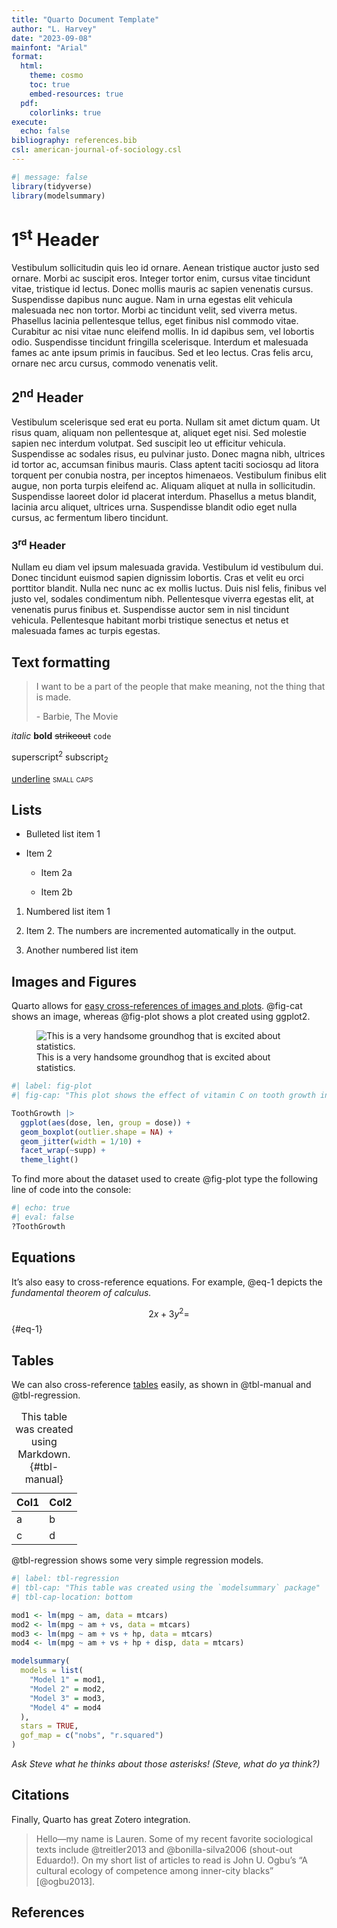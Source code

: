 ```yaml
---
title: "Quarto Document Template"
author: "L. Harvey"
date: "2023-09-08"
mainfont: "Arial"
format: 
  html: 
    theme: cosmo
    toc: true
    embed-resources: true
  pdf:
    colorlinks: true
execute: 
  echo: false
bibliography: references.bib
csl: american-journal-of-sociology.csl
---
```


```r
#| message: false
library(tidyverse)
library(modelsummary)
```

# 1^st^ Header

Vestibulum sollicitudin quis leo id ornare. Aenean tristique auctor justo sed ornare. Morbi ac suscipit eros. Integer tortor enim, cursus vitae tincidunt vitae, tristique id lectus. Donec mollis mauris ac sapien venenatis cursus. Suspendisse dapibus nunc augue. Nam in urna egestas elit vehicula malesuada nec non tortor. Morbi ac tincidunt velit, sed viverra metus. Phasellus lacinia pellentesque tellus, eget finibus nisl commodo vitae. Curabitur ac nisi vitae nunc eleifend mollis. In id dapibus sem, vel lobortis odio. Suspendisse tincidunt fringilla scelerisque. Interdum et malesuada fames ac ante ipsum primis in faucibus. Sed et leo lectus. Cras felis arcu, ornare nec arcu cursus, commodo venenatis velit.

## 2^nd^ Header

Vestibulum scelerisque sed erat eu porta. Nullam sit amet dictum quam. Ut risus quam, aliquam non pellentesque at, aliquet eget nisi. Sed molestie sapien nec interdum volutpat. Sed suscipit leo ut efficitur vehicula. Suspendisse ac sodales risus, eu pulvinar justo. Donec magna nibh, ultrices id tortor ac, accumsan finibus mauris. Class aptent taciti sociosqu ad litora torquent per conubia nostra, per inceptos himenaeos. Vestibulum finibus elit augue, non porta turpis eleifend ac. Aliquam aliquet at nulla in sollicitudin. Suspendisse laoreet dolor id placerat interdum. Phasellus a metus blandit, lacinia arcu aliquet, ultrices urna. Suspendisse blandit odio eget nulla cursus, ac fermentum libero tincidunt.

### 3^rd^ Header

Nullam eu diam vel ipsum malesuada gravida. Vestibulum id vestibulum dui. Donec tincidunt euismod sapien dignissim lobortis. Cras et velit eu orci porttitor blandit. Nulla nec nunc ac ex mollis luctus. Duis nisl felis, finibus vel justo vel, sodales condimentum nibh. Pellentesque viverra egestas elit, at venenatis purus finibus et. Suspendisse auctor sem in nisl tincidunt vehicula. Pellentesque habitant morbi tristique senectus et netus et malesuada fames ac turpis egestas.

## Text formatting

> I want to be a part of the people that make meaning, not the thing that is made.
>
> \- Barbie, The Movie

*italic* **bold** ~~strikeout~~ `code`

superscript^2^ subscript~2~

[underline]{.underline} [small caps]{.smallcaps}

## Lists

-   Bulleted list item 1

-   Item 2

    -   Item 2a

    -   Item 2b

1.  Numbered list item 1

2.  Item 2. The numbers are incremented automatically in the output.

3.  Another numbered list item

## Images and Figures

Quarto allows for [easy cross-references of images and plots](https://quarto.org/docs/authoring/cross-references.html#figures). @fig-cat shows an image, whereas @fig-plot shows a plot created using ggplot2.

![This is a very handsome groundhog that is excited about statistics.](images/Stats%20Hog.jpg){#fig-cat fig-align="center"}

```r
#| label: fig-plot
#| fig-cap: "This plot shows the effect of vitamin C on tooth growth in Guinea Pigs. The response is the length of odontoblasts (cells responsible for tooth growth) in 60 guinea pigs. Each animal received one of three dose levels of vitamin C (0.5, 1, and 2 mg/day) by one of two delivery methods, orange juice or ascorbic acid (a form of vitamin C and coded as `VC`)."

ToothGrowth |> 
  ggplot(aes(dose, len, group = dose)) + 
  geom_boxplot(outlier.shape = NA) +
  geom_jitter(width = 1/10) +
  facet_wrap(~supp) + 
  theme_light()

```

To find more about the dataset used to create @fig-plot type the following line of code into the console:

```r
#| echo: true
#| eval: false
?ToothGrowth
```

## Equations

It's also easy to cross-reference equations. For example, @eq-1 depicts the *fundamental theorem of calculus.*

$$
2x+3y^2 = 
$$ {#eq-1}

## Tables

We can also cross-reference [tables](https://quarto.org/docs/authoring/cross-references.html#tables) easily, as shown in @tbl-manual and @tbl-regression.

| Col1 | Col2 |
|------|------|
| a    | b    |
| c    | d    |

: This table was created using Markdown. {#tbl-manual}

@tbl-regression shows some very simple regression models.

\newpage

```r
#| label: tbl-regression
#| tbl-cap: "This table was created using the `modelsummary` package"
#| tbl-cap-location: bottom

mod1 <- lm(mpg ~ am, data = mtcars)
mod2 <- lm(mpg ~ am + vs, data = mtcars)
mod3 <- lm(mpg ~ am + vs + hp, data = mtcars)
mod4 <- lm(mpg ~ am + vs + hp + disp, data = mtcars)

modelsummary(
  models = list(
    "Model 1" = mod1,
    "Model 2" = mod2,
    "Model 3" = mod3,
    "Model 4" = mod4
  ), 
  stars = TRUE, 
  gof_map = c("nobs", "r.squared")
)
```

*Ask Steve what he thinks about those asterisks! (Steve, what do ya think?)*

\newpage

## Citations

Finally, Quarto has great Zotero integration.

> Hello---my name is Lauren. Some of my recent favorite sociological texts include @treitler2013 and @bonilla-silva2006 (shout-out Eduardo!). On my short list of articles to read is John U. Ogbu's "A cultural ecology of competence among inner-city blacks" [@ogbu2013].

## References

::: {#refs}
:::
